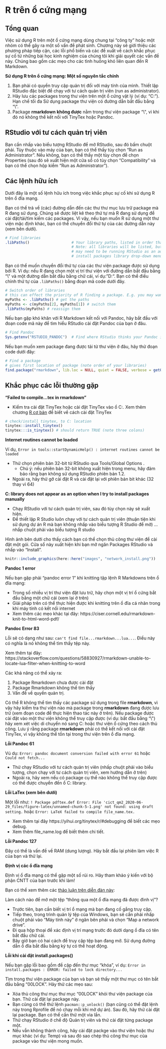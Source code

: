 
# R trên ổ cứng mạng {#network-drives}  

 


<!-- ======================================================= -->
## Tổng quan {  }

Việc sử dụng R trên một ổ cứng mạng dùng chung tại “công ty” hoặc một nhóm có thể gây ra một số vấn đề phát sinh. Chương này sẽ giới thiệu các phương pháp tiếp cận, các lỗi phổ biến và các đề xuất về cách khắc phục sự cố từ những bài học kinh nghiệm của chúng tôi khi giải quyết các vấn đề này. Chúng bao gồm các mẹo cho các tình huống khó liên quan đến R Markdown. 


**Sử dụng R trên ổ cứng mạng: Một số nguyên tắc chính**  

1) Bạn phải có quyền truy cập quản trị đối với máy tính của mình. Thiết lập RStudio đặc biệt để chạy với tư cách quản trị viên (run as administrator). 
2) Hãy lưu các packages trong thư viện trên một ổ cứng vật lý (ví dụ: "C:"). Hạn chế tối đa Sử dụng package thư viện có đường dẫn bắt đầu bằng "\\\".  
3) Package **rmarkdown** **không được** nằm trong thư viện package "\\\", vì khi đó nó không thể kết nối với TinyTex hoặc Pandoc. 




## RStudio với tư cách quản trị viên  

Bạn cần nhấp vào biểu tượng RStudio để mở RStudio, sau đó bấm chuột phải. Tùy thuộc vào máy của bạn, bạn có thể thấy tùy chọn "Run as Administrator". Nếu không, bạn có thể thấy một tùy chọn để chọn Properties (sau đó sẽ xuất hiện một cửa sổ có tùy chọn "Compatibility" và bạn có thể chọn hộp kiểm "Run as Administrator"). 



## Các lệnh hữu ích  

Dưới đây là một số lệnh hữu ích trong việc khắc phục sự cố khi sử dụng R trên ổ đĩa mạng. 

Bạn có thể trả về (các) đường dẫn đến các thư thư mục lưu trữ package mà R đang sử dụng. Chúng sẽ được liệt kê theo thứ tự mà R đang sử dụng để cài đặt/tải/tìm kiếm các packages. Vì vậy, nếu bạn muốn R sử dụng một thư viện mặc định khác, bạn có thể chuyển đổi thứ tự của các đường dẫn này (xem bên dưới). 

```r
# Find libraries
.libPaths()                   # Your library paths, listed in order that R installs/searches. 
                              # Note: all libraries will be listed, but to install to some (e.g. C:) you 
                              # may need to be running RStudio as an administrator (it won't appear in the 
                              # install packages library drop-down menu) 
```

 
Bạn có thể muốn chuyển đổi thứ tự của các thư viện package được sử dụng bởi R. Ví dụ: nếu R đang chọn một vị trí thư viện với đường dẫn bắt đầu bằng "\\\" và một đường dẫn bắt đầu bằng chữ cái, ví dụ: "D:". Bạn có thể điều chỉnh thứ tự của `.libPaths()` bằng đoạn mã code dưới đây.  

```r
# Switch order of libraries
# this can effect the priority of R finding a package. E.g. you may want your C: library to be listed first
myPaths <- .libPaths() # get the paths
myPaths <- c(myPaths[2], myPaths[1]) # switch them
.libPaths(myPaths) # reassign them
```

Nếu bạn gặp khó khăn với R Markdown kết nối với Pandoc, hãy bắt đầu với đoạn code mã này để tìm hiểu RStudio cài đặt Pandoc của bạn ở đâu. 

```r
# Find Pandoc
Sys.getenv("RSTUDIO_PANDOC")  # Find where RStudio thinks your Pandoc installation is
```

Nếu bạn muốn xem package đang được tải từ thư viện ở đâu, hãy thử đoạn code dưới đây: 

```r
# Find a package
# gives first location of package (note order of your libraries)
find.package("rmarkdown", lib.loc = NULL, quiet = FALSE, verbose = getOption("verbose")) 
```



<!-- ======================================================= -->
## Khắc phục các lỗi thường gặp {  }


**"Failed to compile…tex in rmarkdown"**  

* Kiểm tra cài đặt TinyTex hoặc cài đặt TinyTex vào ổ C:. Xem thêm chương [R cơ bản](basics.vn.qmd) để biết về cách cài đặt TinyTex 

```r
# check/install tinytex, to C: location
tinytex::install_tinytex()
tinytex:::is_tinytex() # should return TRUE (note three colons)
```


**Internet routines cannot be loaded**  

Ví dụ, `Error in tools::startDynamicHelp() : internet routines cannot be loaded`  

* Thử chọn phiên bản 32-bit từ RStudio qua Tools/Global Options .  
  * Chú ý: nếu phiên bản 32-bit không xuất hiện trong menu, hãy đảm bảo rằng bạn không sử dụng RStudio phiên bản 1.2.  
* Ngoài ra, hãy thử gỡ cài đặt R và cài đặt lại với phiên bản bit khác (32 thay vì 64) 


**C: library does not appear as an option when I try to install packages manually**

* Chạy RStudio với tư cách quản trị viên, sau đó tùy chọn này sẽ xuất hiện.  
* Để thiết lập R Studio luôn chạy với tư cách quản trị viên (thuận tiện khi sử dụng dự án R mà bạn không nhấp vào biểu tượng R Studio để mở) ... nhấp chuột phải vào biểu tượng R studio 

Hình ảnh bên dưới cho thấy cách bạn có thể chọn thủ công thư viện để cài đặt một gói. Cửa sổ này xuất hiện khi bạn mở ngăn Packages RStudio và nhấp vào "Install". 

```r
knitr::include_graphics(here::here("images", "network_install.png"))
```

**Pandoc 1 error**  

Nếu bạn gặp phải "pandoc error 1" khi knitting tập lệnh R Markdowns trên ổ đĩa mạng:

* Trong số nhiều vị trí thư viện đặt lưu trữ, hãy chọn một vị trí ổ cứng bắt đầu bằng một chữ cái (xem lại ở trên)
* Giải pháp trên có thể thực hiện được khi knitting trên ổ đĩa cá nhân trong khi máy tính có kết nối internet
* Xem thêm các mẹo khác tại đây: https://ciser.cornell.edu/rmarkdown-knit-to-html-word-pdf/ 

**Pandoc Error 83**  

Lỗi sẽ có dạng như sau: `can't find file...rmarkdown...lua...`. Điều này có nghĩa là nó không thể tìm thấy tệp này. 

Xem thêm tại đây: https://stackoverflow.com/questions/58830927/rmarkdown-unable-to-locate-lua-filter-when-knitting-to-word  

Các khả năng có thể xảy ra:

1) Package Rmarkdown chưa được cài đặt
2) Package Rmarkdown không thể tìm thấy
3) Vấn đề về quyền quản trị. 

Có thể R không thể tìm thấy các package sử dụng trong file **rmarkdown**, vì vậy hãy kiểm tra thư viện nào mà package trong **rmarkdown**  đang được lưu trữ (xem đoạn code để thực hiện thao tác này ở trên). Nếu package được cài đặt vào một thư viện không thể truy cập được (ví dụ: bắt đầu bằng "\\\") hãy xem xét việc di chuyển nó sang C: hoặc thư viện ổ cứng theo cách thủ công. Lưu ý rằng package **rmarkdown** phải có thể kết nối với cài đặt TinyTex, vì vậy không thể tồn tại trong thư viện trên ổ đĩa mạng. 

**Lỗi Pandoc 61**  

Vú dụ: `Error: pandoc document conversion failed with error 61`  hoặc `Could not fetch...`  

* Thử chạy RStudio với tư cách quản trị viên (nhấp chuột phải vào biểu tượng, chọn chạy với tư cách quản trị viên, xem hướng dẫn ở trên)
* Ngoài ra, hãy xem nếu có package cụ thể nào không thể truy cập được có thể được chuyển đến ổ C: library. 

**Lỗi LaTex (xem bên dưới)**

Một lỗi như:  `! Package pdftex.def Error: File 'cict_qm2_2020-06-29_files/figure-latex/unnamed-chunk-5-1.png' not found: using draft setting.` hoặc `Error: LaTeX failed to compile file_name.tex.`  

* Xem thêm tại đây https://yihui.org/tinytex/r/#debugging để biết các mẹo debug.  
* Xem thêm file_name.log để biết thêm chi tiết.


**Lỗi Pandoc 127**  

Đây có thể là vấn đề về RAM (dung lượng). Hãy bắt đầu lại phiên làm việc R của bạn và thử lại. 

**Định vị các ổ đĩa mạng**

Định vị ổ đĩa mạng có thể gặp một số rủi ro. Hãy tham khảo ý kiến với bộ phận CNTT của bạn trước khi làm!

Bạn có thể xem thêm các [thảo luận trên diễn đàn này ](https://stackoverflow.com/questions/48161177/r-markdown-openbinaryfile-does-not-exist-no-such-file-or-directory/55616529?noredirect=1#comment97966859_55616529): 

Làm cách nào để mở một tệp "thông qua một ổ đĩa mạng đã được đinh vị"? 

* Trước tiên, bạn cần biết vị trí ổ mạng mà bạn đang cố gắng truy cập.
* Tiếp theo, trong trình quản lý tệp của Windows, bạn sẽ cần phải nhấp chuột phải vào "Máy tính này" ở ngăn bên phải và chọn "Map a network drive".
* Đi qua hộp thoại để xác định vị trí mạng trước đó dưới dạng ổ đĩa có tên bắt đầu chữ cái.
* Bây giờ bạn có hai cách để truy cập tệp bạn đang mở. Sử dụng đường dẫn ổ đĩa bắt đầu bằng ký tự có thể hoạt động. 

**Lỗi khi cài đặt install.packages()**  

Nếu bạn gặp lỗi bao gồm đề cập đến thư mục "khóa", ví dụ:  `Error in install.packages : ERROR: failed to lock directory...`

Tìm trong thư viện package của bạn và bạn sẽ thấy một thư mục có tên bắt đầu bằng "00LOCK". Hãy thử các mẹo sau: 

* Xóa thủ công thư mục thư mục "00LOCK" khỏi thư viện package của bạn. Thử cài đặt lại package này. 
* Bạn cũng có thể thử lệnh `pacman::p_unlock()` (bạn cũng có thể đặt lệnh này trong Rprofile để nó chạy mỗi khi mở dự án). Sau đó, hãy thử cài đặt lại package. Bạn có thể cần thử một vìa lần. 
* Thử chạy RStudio ở chế độ Quản trị viên và thử cài đặt từng package một.
* Nếu vẫn không thành công, hãy cài đặt packge vào thư viện hoặc thư mục khác (ví dụ: Temp) và sau đó sao chép thủ công thư mục của package vào thư viện mong muốn. 




